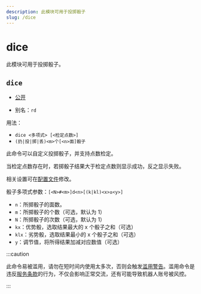 ```yaml
---
description: 此模块可用于投掷骰子
slug: /dice
---
```


# dice

此模块可用于投掷骰子。

## `dice`

- [公开](permissions)

- 别名：`rd`

用法：

- `dice <多项式> [<检定点数>]`
- `(扔|投|掷|丢)<m>个[<n>面]骰子`

此命令可以自定义投掷骰子，并支持点数检定。

当检定点数存在时，若掷骰子结果大于检定点数则显示成功，反之显示失败。

相关设置可在[配置文件](dev/config)修改。

骰子多项式参数：`[<N>#<m>]d<n>[(k|kl)<x>±<y>]`

- `n`：所掷骰子的面数。
- `m`：所掷骰子的个数（可选，默认为 1）
- `N`：所掷骰子的次数（可选，默认为 1）
- `kx`：优势骰，选取结果最大的 x 个骰子之和（可选）
- `klx`：劣势骰，选取结果最小的 x 个骰子之和（可选）
- `y`：调节值，将所得结果加减对应数值（可选）

:::caution

此命令易被滥用，请勿在短时间内使用太多次，否则会触发[滥用警告](abuse_warning)。滥用命令是违反[服务条款](https://bot.teahouse.team/wiki/服务条款)的行为，不仅会影响正常交流，还有可能导致机器人账号被风控。

:::